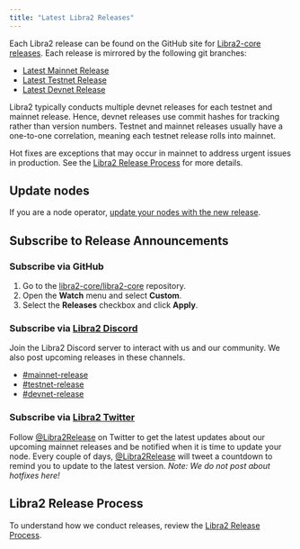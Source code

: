 ```yaml
---
title: "Latest Libra2 Releases"
---
```


Each Libra2 release can be found on the GitHub site for [Libra2-core releases](https://github.com/libra2org/libra2-core/releases).
Each release is mirrored by the following git branches:

- [Latest Mainnet Release](https://github.com/libra2org/libra2-core/tree/mainnet)
- [Latest Testnet Release](https://github.com/libra2org/libra2-core/tree/testnet)
- [Latest Devnet Release](https://github.com/libra2org/libra2-core/tree/devnet)

Libra2 typically conducts multiple devnet releases for each testnet and mainnet
release. Hence, devnet releases use commit hashes for tracking rather than
version numbers. Testnet and mainnet releases usually have a one-to-one
correlation, meaning each testnet release rolls into mainnet.

Hot fixes are exceptions that may occur in mainnet to address urgent issues in
production. See the [Libra2 Release Process](https://github.com/libra2org/libra2-core/blob/main/RELEASE.md)
for more details.

## Update nodes

If you are a node operator, [update your nodes with the new release](/network/nodes/full-node/modify/update-fullnode-with-new-releases).

## Subscribe to Release Announcements

### Subscribe via GitHub

1. Go to the [libra2-core/libra2-core](https://github.com/libra2org/libra2-core)
   repository.
2. Open the **Watch** menu and select **Custom**.
3. Select the **Releases** checkbox and click **Apply**.

### Subscribe via [Libra2 Discord](https://discord.gg/libra2network)

Join the Libra2 Discord server to interact with us and our community. We also post upcoming releases in these channels.

- [#mainnet-release](https://discord.com/channels/945856774056083548/1042502400507916349)
- [#testnet-release](https://discord.com/channels/945856774056083548/1025614160555413545)
- [#devnet-release](https://discord.com/channels/945856774056083548/956692649430093904)

### Subscribe via [Libra2 Twitter](https://x.com/Libra2Release)

Follow [@Libra2Release](https://x.com/Libra2Release) on Twitter to get the latest updates about our upcoming
mainnet releases and be notified when it is time to update your node. Every
couple of days, [@Libra2Release](https://x.com/Libra2Release) will tweet a countdown to remind you to update to
the latest version. _Note: We do not post about hotfixes here!_

## Libra2 Release Process

To understand how we conduct releases, review the [Libra2 Release Process](https://github.com/libra2org/libra2-core/blob/main/RELEASE.md).
